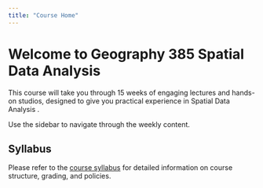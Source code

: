 ```yaml
---
title: "Course Home"
---
```


# Welcome to Geography 385 Spatial Data Analysis
This course will take you through 15 weeks of engaging lectures and hands-on
studios, designed to give you practical experience in Spatial Data Analysis . 


Use the sidebar to navigate through the weekly content.

## Syllabus

Please refer to the [course syllabus](syllabus.qmd) for detailed information on course structure, grading, and policies.
